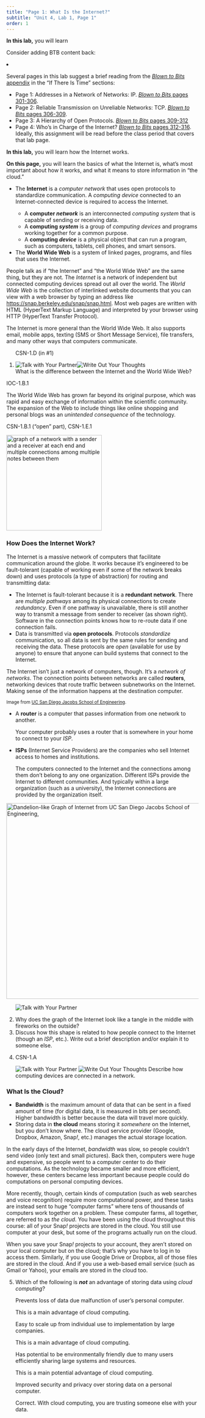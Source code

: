 ```yaml
---
title: "Page 1: What Is the Internet?"
subtitle: "Unit 4, Lab 1, Page 1"
order: 1
---
```


::: learn 
**In this lab,** you will learn
::: 

::: todo
Consider adding BTB content back:

<li>

Several pages in this lab suggest a brief reading from the
<a href="http://www.bitsbook.com/wp-content/uploads/2008/12/B2B_3.pdf#page=319" target="_blank" title="APPENDIX The Internet as System and Spirit"><em>Blown
to Bits</em> appendix</a> in the "If There Is Time" sections:

<ul>

<li>Page 1: Addresses in a Network of Networks: IP.
<a href="http://www.bitsbook.com/wp-content/uploads/2008/12/B2B_3.pdf#page=319" target="_blank" title="Blown to Bits pages 301-306"><em>Blown
to Bits</em> pages 301-306</a>.</li>

<li>Page 2: Reliable Transmission on Unreliable Networks: TCP.
<a href="http://www.bitsbook.com/wp-content/uploads/2008/12/B2B_3.pdf#page=324" target="_blank" title="Blown to Bits pages 306-309"><em>Blown
to Bits</em> pages 306-309</a>.</li>

<li>Page 3: A Hierarchy of Open Protocols.
<a href="http://www.bitsbook.com/wp-content/uploads/2008/12/B2B_3.pdf#page=327" target="_blank" title="Blown to Bits pages 309-312"><em>Blown
to Bits</em> pages 309-312</a></li>

<li>Page 4: Who's in Charge of the Internet?
<a href="http://www.bitsbook.com/wp-content/uploads/2008/12/B2B_3.pdf#page=330" target="_blank" title="Blown to Bits pages 312-316"><em>Blown
to Bits</em> pages 312-316</a>. Ideally, this assignment will be read
before the class period that covers that lab page.</li>

</ul>

</li>
:::

::: learn
**In this lab,** you will learn how the Internet
works.

**On this page,** you will learn the basics of what the
Internet is, what's most important about how it works, and what it means
to store information in "the cloud."
:::



::: vocabBig
<ul>

<li>

The **Internet** is a <em>computer network</em> that uses
open protocols to standardize communication. A <em>computing device</em>
connected to an Internet-connected device is required to access the
Internet.

<ul>



<li>A **computer <em>network</em>** is an interconnected
<em>computing system</em> that is capable of sending or receiving
data.</li>

<li>A **computing <em>system</em>** is a group of
<em>computing devices</em> and programs working together for a common
purpose.</li>

<li>A **computing <em>device</em>** is a physical object
that can run a program, such as computers, tablets, cell phones, and
smart sensors.</li>

</ul>

</li>

<li>The **World Wide Web** is a system of linked pages,
programs, and files that uses the Internet.</li>

</ul>
:::

People talk as if "the Internet" and "the World Wide Web" are the
same thing, but they are not. The <em>Internet</em> is a network of
independent but connected computing devices spread out all over the
world. The <em>World Wide Web</em> is the collection of interlinked
website documents that you can view with a web browser by typing an
address like
<a href="https://snap.berkeley.edu/snap/snap.html" target="_blank" title="https://snap.berkeley.edu/snap/snap.html">https://snap.berkeley.edu/snap/snap.html</a>.
Most web pages are written with HTML (HyperText Markup Language) and
interpreted by your browser using HTTP (HyperText Transfer
Protocol).

The Internet is more general than the World Wide Web. It also
supports email, mobile apps, texting (SMS or Short Message Service),
file transfers, and many other ways that computers communicate.

::: forYouToDo
<ol>

::: ap-standard
CSN-1.D (in #1)
:::

<li><img src="/img/icons/talk-with-your-partner.png" title="Talk with Your Partner" alt="Talk with Your Partner" class="inline"/><img src="/img/icons/write-out-thoughts.png" title="Write Out Your Thoughts" alt="Write Out Your Thoughts" class="inline"/><br />What
is the difference between the Internet and the World Wide Web?</li>

</ol>
:::

::: ap-standard
IOC-1.B.1
:::

The World Wide Web has grown far beyond its original purpose, which
was rapid and easy exchange of information within the scientific
community. The expansion of the Web to include things like online
shopping and personal blogs was an <em>unintended consequence</em> of
the technology.

::: ap-standard
CSN-1.B.1 ("open" part), CSN-1.E.1
:::

<img src="/img/4-internet/redundant-2.jpg" title="graph of a network with a sender and a receiver at each end and multiple connections among multiple notes between them" alt="graph of a network with a sender and a receiver at each end and multiple connections among multiple notes between them" class="float-end" height="250px"/>

<h3>How Does the Internet Work?</h3>



The Internet is a massive network of computers that facilitate
communication around the globe. It works because it's engineered to be
fault-tolerant (capable of working even if some of the network breaks
down) and uses protocols (a type of abstraction) for routing and
transmitting data:

<ul>

<li>The Internet is fault-tolerant because it is a **redundant
network**. There are <em>multiple pathways</em> among its
physical connections to create <em>redundancy</em>. Even if one pathway
is unavailable, there is still another way to transmit a message from
sender to receiver (as shown right). Software in the connection points
knows how to re-route data if one connection fails.</li>

<li>Data is transmitted via **open protocols**. Protocols
<em>standardize</em> communication, so all data is sent by the same
rules for sending and receiving the data. These protocols are
<em>open</em> (available for use by anyone) to ensure that anyone can
build systems that connect to the Internet.</li>

</ul>



The Internet isn't just a network of computers, though. It's a
<em>network of networks</em>. The connection points between networks are
called **routers**, networking devices that route traffic
between subnetworks on the Internet. Making sense of the information
happens at the destination computer.

::: sidenote
<small>Image from
<a href="http://jacobsschool.ucsd.edu/news/news_releases/release.sfe?id=685" target="_blank" title="Digital Dandelions: The flowering of network research">UC
San Diego Jacobs School of Engineering</a>.</small>
:::

::: vocabBig
<ul>

<li>A **router** is a computer that passes information from
one network to another.</li>

Your computer probably uses a router that is somewhere in your home
to connect to your <em>ISP</em>.

<li>**ISPs** (Internet Service Providers) are the companies
who sell Internet access to homes and institutions.</li>

The computers connected to the Internet and the connections among
them don't belong to any one organization. Different ISPs provide the
Internet to different communities. And typically within a large
organization (such as a university), the Internet connections are
provided by the organization itself.

</ul>
:::

<div>

<a href="http://jacobsschool.ucsd.edu/news/news_releases/release.sfe?id=685" target="_blank"><img src="/img/4-internet/network-of-networks.jpg" title="Graph of Internet from UC San Diego Jacobs School of Engineering" alt="Dandelion-like Graph of Internet from UC San Diego Jacobs School of Engineering, " class="ms-4 noshadow" height="512"/></a>

</div>

::: {#first .forYouToDo}
<ol start="2">

<img src="/img/icons/talk-with-your-partner.png" title="Talk with Your Partner" alt="Talk with Your Partner" class="float-end"/>

<li>Why does the graph of the Internet look like a tangle in the middle
with fireworks on the outside?</li>

<li>Discuss how this shape is related to how people connect to the
Internet (though an <em>ISP</em>, etc.). Write out a brief description
and/or explain it to someone else.</li>

<li>

::: ap-standard
CSN-1.A
:::

<img src="/img/icons/talk-with-your-partner.png" title="Talk with Your Partner" alt="Talk with Your Partner" class="inline"/>
<img src="/img/icons/write-out-thoughts.png" title="Write Out Your Thoughts" alt="Write Out Your Thoughts" class="inline"/>
Describe how computing devices are connected in a network.

</li>

</ol>
:::

<h3>What Is the Cloud?</h3>

::: vocabBig
<ul>



<li>**Bandwidth** is the maximum amount of data that can be
sent in a fixed amount of time (for digital data, it is measured in bits
per second). Higher bandwidth is better because the data will travel
more quickly.</li>

<li>Storing data in **the cloud** means storing it
<em>somewhere</em> on the Internet, but you don't know where. The cloud
service provider (Google, Dropbox, Amazon, Snap<em>!</em>, etc.) manages
the actual storage location.</li>

</ul>
:::

In the early days of the Internet, <em>bandwidth</em> was slow, so
people couldn't send video (only text and small pictures). Back then,
computers were huge and expensive, so people went to a computer center
to do their computations. As the technology became smaller and more
efficient, however, these centers became less important because people
could do computations on personal computing devices.

More recently, though, certain kinds of computation (such as web
searches and voice recognition) require more computational power, and
these tasks are instead sent to huge "computer farms" where tens of
thousands of computers work together on a problem. These computer farms,
all together, are referred to as <em>the cloud</em>. You have been using
the cloud throughout this course: all of your Snap<em>!</em> projects
are stored in the cloud. You still use computer at your desk, but some
of the programs actually run on the cloud.

::: endnote
When you save your Snap<em>!</em> projects to your account, they aren't
stored on your local computer but on the cloud; that's why you have to
log in to access them. Similarly, if you use Google Drive or Dropbox,
all of those files are stored in the cloud. And if you use a web-based
email service (such as Gmail or Yahoo), your emails are stored in the
cloud too.
:::

::: forYouToDo
<ol start="5">

<li>

<!-- Question 1 -->

::: {.assessment-data type="multiplechoice" identifier="cloud computing" hasinlinefeedback="true" maxchoices="1" responseidentifier="ri1" shuffle="true"}
::: prompt
Which of the following is <em>**not**</em> an advantage of
storing data using <em>cloud computing</em>?
:::

::: {.choice identifier="c1"}
::: text
Prevents loss of data due malfunction of user's personal computer.
:::

::: feedback
This is a main advantage of cloud computing.
:::
:::

::: {.choice identifier="c2"}
::: text
Easy to scale up from individual use to implementation by large
companies.
:::

::: feedback
This is a main advantage of cloud computing.
:::
:::

::: {.choice identifier="c3"}
::: text
Has potential to be environmentally friendly due to many users
efficiently sharing large systems and resources.
:::

::: feedback
This is a main potential advantage of cloud computing.
:::
:::

::: {.choice identifier="c4"}
::: text
Improved security and privacy over storing data on a personal computer.
:::

::: feedback
Correct. With cloud computing, you are trusting someone else with your
data.
:::
:::

::: {.responseDeclaration identifier="ri1"}
::: {.correctResponse identifier="c4"}
:::
:::
:::

</li>

</ol>
:::
